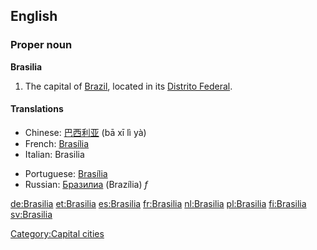 {{wikipedia}}
==English==

===Proper noun===
'''Brasilia'''
# The capital of [[Brazil]], located in its [[Distrito Federal]].

====Translations====
{{top}}
*Chinese: [[巴西利亚]] (bā xī lì yà)
*French: [[Brasília]]
*Italian: Brasilia
{{mid}}
*Portuguese: [[Brasília]]
*Russian: [[Бразилиа]] (Brazília) ''f''
{{bottom}}

[[Category:Capital cities]]

[[de:Brasilia]]
[[et:Brasilia]]
[[es:Brasilia]]
[[fr:Brasilia]]
[[nl:Brasilia]]
[[pl:Brasilia]]
[[fi:Brasilia]]
[[sv:Brasilia]]